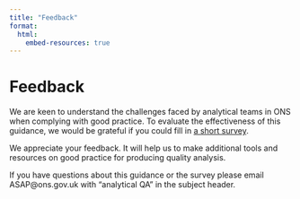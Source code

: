```yaml
---
title: "Feedback"
format:
  html:
    embed-resources: true
---
```


# Feedback 

We are keen to understand the challenges faced by analytical teams in ONS when complying with good practice. To evaluate the effectiveness of this guidance, we would be grateful if you could fill in [a short survey](https://forms.office.com/e/ya2ZzRbGHM).  

We appreciate your feedback. It will help us to make additional tools and resources on good practice for producing quality analysis.

If you have questions about this guidance or the survey please email ASAP@ons.gov.uk with "analytical QA" in the subject header.